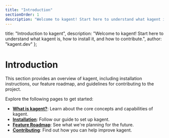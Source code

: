 ```yaml
---
title: "Introduction"
sectionOrder: 1
description: "Welcome to kagent! Start here to understand what kagent is, how to install it, and how to contribute."
---
```


  title: "Introduction to kagent",
  description: "Welcome to kagent! Start here to understand what kagent is, how to install it, and how to contribute.",
  author: "kagent.dev"
};

# Introduction

This section provides an overview of kagent, including installation instructions, our feature roadmap, and guidelines for contributing to the project.

Explore the following pages to get started:

- **[What is kagent?](/docs/introduction/what-is-kagent)**: Learn about the core concepts and capabilities of kagent.
- **[Installation](/docs/introduction/installation)**: Follow our guide to set up kagent.
- **[Feature Roadmap](https://github.com/kagent-dev/kagent/blob/main/README.md#roadmap)**: See what we're planning for the future.
- **[Contributing](https://github.com/kagent-dev/kagent/blob/main/CONTRIBUTION.md)**: Find out how you can help improve kagent. 